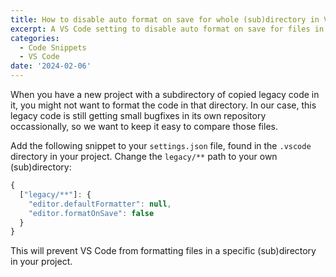 ```yaml
---
title: How to disable auto format on save for whole (sub)directory in VS Code
excerpt: A VS Code setting to disable auto format on save for files in a specific (sub)directory.
categories:
  - Code Snippets
  - VS Code
date: '2024-02-06'
---
```


When you have a new project with a subdirectory of copied legacy code in it, you might not want to format the code in that directory.
In our case, this legacy code is still getting small bugfixes in its own repository occassionally, so we want to keep it easy to compare those files.

Add the following snippet to your `settings.json` file, found in the `.vscode` directory in your project. Change the `legacy/**` path to your own (sub)directory:

```javascript
{
  ["legacy/**"]: {
    "editor.defaultFormatter": null,
    "editor.formatOnSave": false
  }
}
```

This will prevent VS Code from formatting files in a specific (sub)directory in your project.
